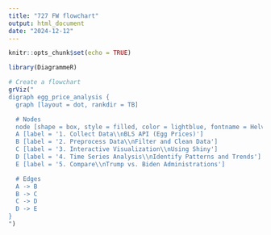 ```yaml
---
title: "727 FW flowchart"
output: html_document
date: "2024-12-12"
---
```


```r
knitr::opts_chunk$set(echo = TRUE)
```

```r
library(DiagrammeR)

# Create a flowchart
grViz("
digraph egg_price_analysis {
  graph [layout = dot, rankdir = TB]

  # Nodes
  node [shape = box, style = filled, color = lightblue, fontname = Helvetica]
  A [label = '1. Collect Data\\nBLS API (Egg Prices)']
  B [label = '2. Preprocess Data\\nFilter and Clean Data']
  C [label = '3. Interactive Visualization\\nUsing Shiny']
  D [label = '4. Time Series Analysis\\nIdentify Patterns and Trends']
  E [label = '5. Compare\\nTrump vs. Biden Administrations']

  # Edges
  A -> B
  B -> C
  C -> D
  D -> E
}
")


```